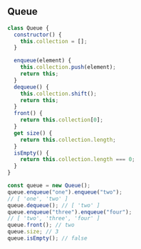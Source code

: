 
## Queue

```js
class Queue {
  constructor() {
    this.collection = [];
  }

  enqueue(element) {
    this.collection.push(element);
    return this;
  }
  dequeue() {
    this.collection.shift();
    return this;
  }
  front() {
    return this.collection[0];
  }
  get size() {
    return this.collection.length;
  }
  isEmpty() {
    return this.collection.length === 0;
  }
}

const queue = new Queue();
queue.enqueue("one").enqueue("two");
// [ 'one', 'two' ]
queue.dequeue(); // [ 'two' ]
queue.enqueue("three").enqueue("four");
// [ 'two', 'three', 'four' ]
queue.front(); // two
queue.size; // 3
queue.isEmpty(); // false
```

